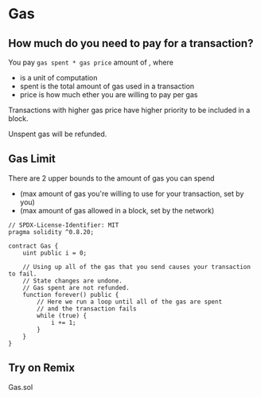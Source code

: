 
# Gas

## How much <ColoredText text="KLAY" color="#e74c3c"/> do you need to pay for a transaction?

You pay ```gas spent * gas price``` amount of <ColoredText text="KLAY" color="#e74c3c"/>, where

- <ColoredText text="gas" color="#e74c3c"/> is a unit of computation
- <ColoredText text="gas" color="#e74c3c"/> spent is the total amount of gas used in a transaction
- <ColoredText text="gas" color="#e74c3c"/> price is how much ether you are willing to pay per gas

Transactions with higher gas price have higher priority to be included in a block.

Unspent gas will be refunded.

## Gas Limit
There are 2 upper bounds to the amount of gas you can spend

- <ColoredText text="gas limit" color="#e74c3c"/> (max amount of gas you're willing to use for your transaction, set by you)
- <ColoredText text="block gas limit" color="#e74c3c"/> (max amount of gas allowed in a block, set by the network)

```solidity filename="Immutable.sol" {2} copy
// SPDX-License-Identifier: MIT
pragma solidity ^0.8.20;

contract Gas {
    uint public i = 0;

    // Using up all of the gas that you send causes your transaction to fail.
    // State changes are undone.
    // Gas spent are not refunded.
    function forever() public {
        // Here we run a loop until all of the gas are spent
        // and the transaction fails
        while (true) {
            i += 1;
        }
    }
}
```

## Try on Remix
Gas.sol